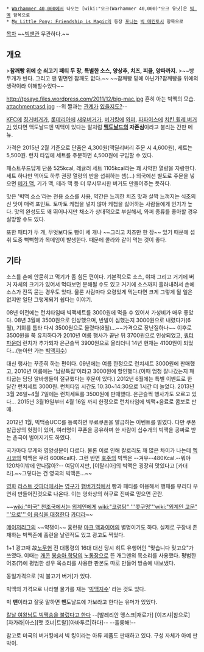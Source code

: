  * [[Warhammer 40,000]]에서 나오는 [wiki:"오크(Warhammer 40,000)"오크 유닛]은 [[멕보이#s-2.1|빅 멕]] 항목으로
 * [[My Little Pony: Friendship is Magic]]의 등장 [[포니]]는 [[빅 매킨토시]] 항목으로

[[목차]]
~~[[빅맨]]관 무관하다.~~
== 개요 ==

>'''참깨빵 위에 순 쇠고기 패티 두 장, 특별한 소스, 양상추, 치즈, 피클, 양파까지.'''
>~~빵 두개가 빈다. 그리고 맨 밑면엔 참깨도 없다.~~ ~~참깨빵 밑에 아닌가?참깨빵을 위에의 생략이라 이해할수있다~~

http://tpsaye.files.wordpress.com/2011/12/big-mac.jpg
흔히 아는 빅맥의 모습.
attachment:asd.jpg
--위 짤과는 [[로날드 맥도날드|관계가]] [[란란루|있을지도?]]--

[[KFC]]에 [[징거버거]]가, [[롯데리아]]에 [[새우버거]]가, [[버거킹]]에 [[와퍼]], [[파파이스]]에 [[치킨 휠레 버거]]가 있다면 맥도날드엔 빅맥이 있다는 말처럼 '''[[맥도날드]]의 자존심'''이라고 불리는 간판 메뉴.

가격은 2015년 2월 기준으로 단품은 4,300원(맥딜리버리 주문 시 4,600원), 세트는 5,500원. 런치 타임에 세트를 주문하면 4,500원에 구입할 수 있다.

패스트푸드답게 단품 525kcal, 레귤러 세트 1105kcal라는 꽤 사악한 열량을 자랑한다. 세트 하나만 먹어도 하루 권장 열량의 반을 섭취하는 셈(...) 외국에선 별도로 주문을 넣으면 [[메가 맥]], 기가 맥, 테라 맥 등 더 무시무시한 버거도 만들어주는 듯하다.

맛은 '빅맥 소스'라는 전용 소스를 사용, 약간은 느끼한  치즈 맛과 살짝 느껴지는 식초의 신 맛이 매력 포인트. 토마토 케첩을 넣지 않아 케첩을 싫어하는 사람들에게 인기가 높다. 맛의 완성도도 꽤 뛰어나지만 채소가 상대적으로 부실해서, 와퍼 종류를 좋아할 경우 실망할 수도 있다.

또한 패티가 두 개, 무엇보다도 빵이 세 개나 ~~그리고 치즈만 한 장~~ 있기 때문에 섭취 도중 뻑뻑함과 목메임이 발생한다. 때문에 콜라와 같이 먹는 것이 좋다.

== 기타 ==
소스를 손에 안묻히고 먹기가 좀 힘든 편이다. 기본적으로 소스, 야채 그리고 거기에 버거 자체의 크기가 있어서 먹다보면 분해될 수도 있고 거기에 소스까지 흘러내려서 손에 소스가 잔뜩 묻는 경우도 있다. 물론 사람마다 요령있게 먹는다면 크게 그렇게 될 일은 없지만 일단 그렇게되기 쉽다는 이야기.

08년 이전에는 런치타임때 빅맥세트를 3000원에 먹을 수 있어서 가성비가 매우 좋았다. 08년 3월에 3500원으로 인상했으며, 반발이 심했는지 3000원으로 내렸다가(6월), 기회를 틈타 다시 3500원으로 올렸다(8월)...~~가격으로 장난질하나~~ 이후로 3500원을 쭉 유지하다가 2010년 여름 행사가 끝난 뒤 3700원으로 인상되었고, [[쿼터 파운더]] 런치가 추가되자 은근슬쩍 3900원으로 올리더니 14년 현재는 4100원이 되었다...(높아만 가는 [[빅맥지수]])

대신 행사는 꾸준히 하는 편이다. 09년에는 여름 한정으로 런치세트 3000원에 판매했고, 2010년 여름에는 '납량특집'이라고 3000원에 할인했다.(이때 엄청 잘나갔는지 패티굽는 담당 알바생들이 절규했다는 후문이 있다.) 2012년 6월에는 특별 이벤트로 한 달간 런치세트 3000원. 런치타임 시간도 10:30~14:30으로 1시간 더 늘었다. 2013년 3월 26일~4월 7일에는 런치세트를 3500원에 판매했다. 은근슬쩍 행사가도 오르고 있다... 2015년 3월19일부터 4월 16일 까지 한정으로 런치타임에 빅맥+음료로 콤보로 판매.

2012년 1월, 빅맥송UCC를 등록하면 무료쿠폰을 발급하는 이벤트를 벌였다. 다만 쿠폰 발급상의 헛점이 있어, 여러명이 쿠폰을 공유하며 한 사람이 십수개의 빅맥을 공짜로 받는 촌극이 벌어지기도 하였다.

국가마다 무게와 영양성분이 다르다. 물론 이로 인해 칼로리도 꽤 많은 차이가 나는데 [[멕시코]]의 빅맥은 무려 600Kcal다. 그런 반면 [[호주]]의 빅맥은 --겨우--480Kcal.--뭐야 120차이밖에 안나잖아?-- 여담이지만, [이탈리아]의 빅맥은 굉장히 맛있다고 [카더라].~~그렇다는 건 영국의 빅맥은...~~

[[영화]] [[라스트 갓파더]]에서는 [[영구]]가 [[햄버거]]집에서 빵과 패티를 이용해서 행패를 부리다 우연히 만들어진것으로 나온다. 이는 영화상의 허구로 진짜로 믿으면 곤란.

~~[[wiki:"미국" 천조국]]에서는 [[외계인]]에게 [[wiki:"코렁탕" '''콧구멍''']][[wiki:"외계인 고문" '''으로''' 이 음식을 대접한다]] [[카더라]]~~

[[메이저리그]]의 ~~약쟁이~~ 홈런왕 [[마크 맥과이어]]의 별명이기도 하다.
실제로 구장내 존재하는 빅맥존에 홈런을 날린적도 있고 광고도 찍었다.

1+1 광고때 故[[노무현]] 전 대통령의 16대 대선 당시 히트 유행어인 "맞습니다 맞고요"가 쓰였다. 이때는 [[개콘]] [[봉숭아 학당]]의 노[[통장]]으로 뜬 개그맨의 목소리를 사용했다. 평범한 어조(?)에 평범한 성우 목소리를 사용한 판본도 따로 만들어 방송에 내보냈다.

동일가격으로 [빅 불고기 버거]가 있다.

빅맥의 가격으로 나라별 물가를 재는 '[[빅맥지수]]' 라는 것도 있다.

빅 '''맨'''이라고 잘못 말하면 '''맨'''도날드에 가보라고 한다는 유머가 있었다.

[http://bgmstore.net/view/Evzhq 칼날 여왕님도 빅맥송을 불렀다고 한다] --[발레리안 멩스크|재료가] [이즈샤|참으로] [자가라|아스][맷 호너|트랄][아바투르|하다]-- --훌륭해!--

참고로 미국의 버거킹에서 빅 킹이라는 아류 제품도 판매하고 있다. 구성 자체가 아예 판박이.
